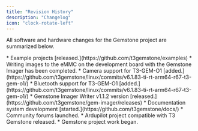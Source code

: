 ```yaml
---
title: "Revision History"
description: "Changelog"
icon: "clock-rotate-left"
---
```


All software and hardware changes for the Gemstone project are summarized below.

<Update label="July 2025">
  * Example projects [released.](https://github.com/t3gemstone/examples)
  * Writing images to the eMMC on the development board with the Gemstone Imager has been completed.
</Update>

<Update label="June 2025">
  * Camera support for T3-GEM-O1 [added.](https://github.com/t3gemstone/linux/commits/v6.1.83-ti-rt-arm64-r67-t3-gem-o1/)
  * Bluetooth support for T3-GEM-O1 [added.](https://github.com/t3gemstone/linux/commits/v6.1.83-ti-rt-arm64-r67-t3-gem-o1/)
  * Gemstone Imager Writer v1.1.2 version [released.](https://github.com/t3gemstone/gem-imager/releases)
  * Documentation system development [started.](https://github.com/t3gemstone/docs/)
</Update>

<Update label="April 2025">
  * Community forums launched.
  * Ardupilot project compatible with T3 Gemstone released.
</Update>

<Update label="January 2025">
  * Gemstone project work began.
</Update>

